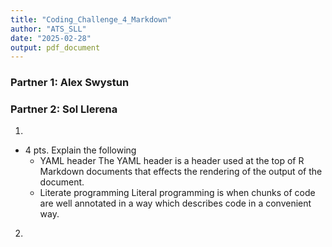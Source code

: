```yaml
---
title: "Coding_Challenge_4_Markdown"
author: "ATS_SLL"
date: "2025-02-28"
output: pdf_document
---
```


### Partner 1: Alex Swystun

### Partner 2: Sol Llerena

1.  

-   4 pts. Explain the following
    -   YAML header
    The YAML header is a header used at the top of R Markdown documents that effects the rendering of the output of the document. 
    -   Literate programming
    Literal programming is when chunks of code are well annotated in a way which describes code in a convenient way. 
    
    
    
2.










